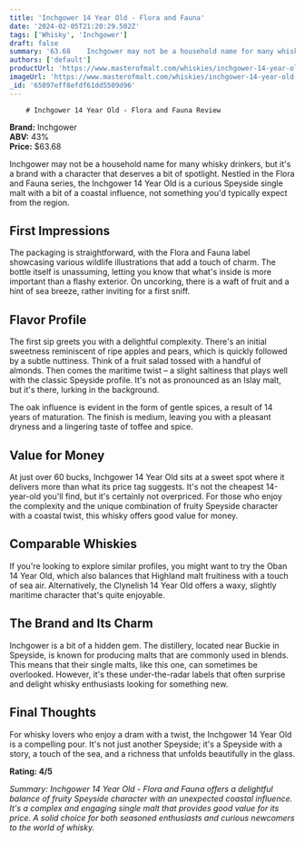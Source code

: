 ```yaml
---
title: 'Inchgower 14 Year Old - Flora and Fauna'
date: '2024-02-05T21:20:29.502Z'
tags: ['Whisky', 'Inchgower']
draft: false
summary: '63.68    Inchgower may not be a household name for many whisky drinkers, but it s a brand with a character that deserves a bit of ...'
authors: ['default']
productUrl: 'https://www.masterofmalt.com/whiskies/inchgower-14-year-old-whisky/'
imageUrl: 'https://www.masterofmalt.com/whiskies/inchgower-14-year-old-whisky.jpg'
_id: '65897eff8efdf61dd5509d96'
---
```


        # Inchgower 14 Year Old - Flora and Fauna Review

**Brand:** Inchgower  
**ABV:** 43%  
**Price:** $63.68

Inchgower may not be a household name for many whisky drinkers, but it's a brand with a character that deserves a bit of spotlight. Nestled in the Flora and Fauna series, the Inchgower 14 Year Old is a curious Speyside single malt with a bit of a coastal influence, not something you'd typically expect from the region.

## First Impressions

The packaging is straightforward, with the Flora and Fauna label showcasing various wildlife illustrations that add a touch of charm. The bottle itself is unassuming, letting you know that what's inside is more important than a flashy exterior. On uncorking, there is a waft of fruit and a hint of sea breeze, rather inviting for a first sniff.

## Flavor Profile

The first sip greets you with a delightful complexity. There's an initial sweetness reminiscent of ripe apples and pears, which is quickly followed by a subtle nuttiness. Think of a fruit salad tossed with a handful of almonds. Then comes the maritime twist – a slight saltiness that plays well with the classic Speyside profile. It's not as pronounced as an Islay malt, but it's there, lurking in the background.

The oak influence is evident in the form of gentle spices, a result of 14 years of maturation. The finish is medium, leaving you with a pleasant dryness and a lingering taste of toffee and spice.

## Value for Money

At just over 60 bucks, Inchgower 14 Year Old sits at a sweet spot where it delivers more than what its price tag suggests. It's not the cheapest 14-year-old you'll find, but it's certainly not overpriced. For those who enjoy the complexity and the unique combination of fruity Speyside character with a coastal twist, this whisky offers good value for money.

## Comparable Whiskies

If you're looking to explore similar profiles, you might want to try the Oban 14 Year Old, which also balances that Highland malt fruitiness with a touch of sea air. Alternatively, the Clynelish 14 Year Old offers a waxy, slightly maritime character that's quite enjoyable.

## The Brand and Its Charm

Inchgower is a bit of a hidden gem. The distillery, located near Buckie in Speyside, is known for producing malts that are commonly used in blends. This means that their single malts, like this one, can sometimes be overlooked. However, it's these under-the-radar labels that often surprise and delight whisky enthusiasts looking for something new.

## Final Thoughts

For whisky lovers who enjoy a dram with a twist, the Inchgower 14 Year Old is a compelling pour. It's not just another Speyside; it's a Speyside with a story, a touch of the sea, and a richness that unfolds beautifully in the glass.

**Rating: 4/5**

_Summary: Inchgower 14 Year Old - Flora and Fauna offers a delightful balance of fruity Speyside character with an unexpected coastal influence. It's a complex and engaging single malt that provides good value for its price. A solid choice for both seasoned enthusiasts and curious newcomers to the world of whisky._

